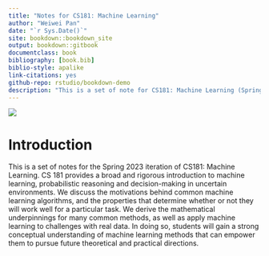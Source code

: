 ```yaml
--- 
title: "Notes for CS181: Machine Learning"
author: "Weiwei Pan"
date: "`r Sys.Date()`"
site: bookdown::bookdown_site
output: bookdown::gitbook
documentclass: book
bibliography: [book.bib]
biblio-style: apalike
link-citations: yes
github-repo: rstudio/bookdown-demo
description: "This is a set of note for CS181: Machine Learning (Spring 2023)"
---
```


![](https://i.imgur.com/xDR9VQd.png)

# Introduction
This is a set of notes for the Spring 2023 iteration of CS181: Machine Learning. CS 181 provides a broad and rigorous introduction to machine learning, probabilistic reasoning and decision-making in uncertain environments. We discuss the motivations behind common machine learning algorithms, and the properties that determine whether or not they will work well for a particular task. We derive the mathematical underpinnings for many common methods, as well as apply machine learning to challenges with real data. In doing so, students will gain a strong conceptual understanding of machine learning methods that can empower them to pursue future theoretical and practical directions.



